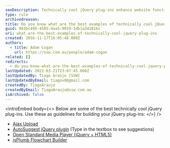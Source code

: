 ```yaml
---
seoDescription: Technically cool jQuery plug-ins enhance website functionality with advanced features and user-friendly interfaces.
type: rule
archivedreason:
title: Do you know what are the best examples of technically cool jQuery plug-ins?
guid: 963bc495-4585-4aa5-9019-1db1a342816c
uri: what-are-the-best-examples-of-technically-cool-jquery-plug-ins
created: 2016-11-17T16:05:48.000Z
authors:
  - title: Adam Cogan
    url: https://ssw.com.au/people/adam-cogan
related: []
redirects:
  - do-you-know-what-are-the-best-examples-of-technically-cool-jquery-plug-ins
lastUpdated: 2022-03-21T23:07:45.000Z
lastUpdatedBy: Tiago Araújo [SSW]
lastUpdatedByEmail: tiagov8@gmail.com
createdBy: TiagoAraujo
createdByEmail: TiagoAraujo@ssw.com.au
isArchived: false
---
```


<introEmbed
  body={<>
Below are some of the best technically cool jQuery plug-ins. Use these as guidelines for building your jQuery plug-ins:
  </>}
/>
- [Ajax Upload](https://www.jqueryscript.net/demo/jQuery-AJAX-File-Uploader-FileUp/)
- [AutoSuggest jQuery plugin](https://drew.tenderapp.com/kb/autosuggest-jquery-plugin) (Type in the textbox to see suggestions)
- [Open Standard Media Player (jQuery + HTML5)](http://mediafront.org/osmplayer/#.Yji37ZrMLso)
- [jsPlumb Flowchart Builder](https://demo.jsplumbtoolkit.com/flowchart-builder/)
